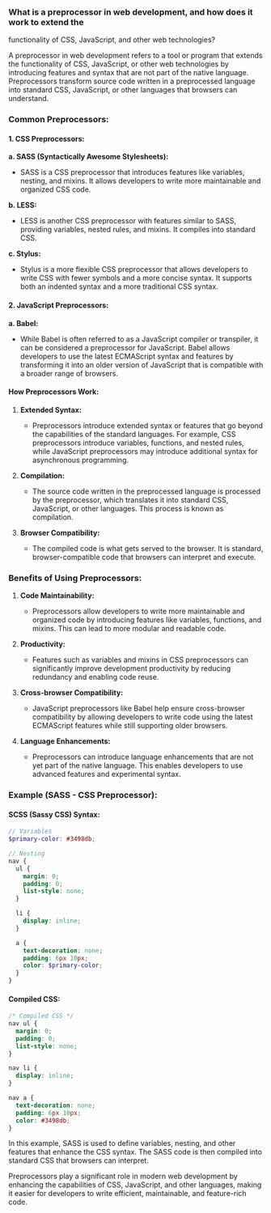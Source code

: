 ### What is a preprocessor in web development, and how does it work to extend the

functionality of CSS, JavaScript, and other web technologies?

A preprocessor in web development refers to a tool or program that extends the functionality of CSS, JavaScript, or other web technologies by introducing features and syntax that are not part of the native language. Preprocessors transform source code written in a preprocessed language into standard CSS, JavaScript, or other languages that browsers can understand.

### Common Preprocessors:

#### 1. **CSS Preprocessors:**

**a. SASS (Syntactically Awesome Stylesheets):**

- SASS is a CSS preprocessor that introduces features like variables, nesting, and mixins. It allows developers to write more maintainable and organized CSS code.

**b. LESS:**

- LESS is another CSS preprocessor with features similar to SASS, providing variables, nested rules, and mixins. It compiles into standard CSS.

**c. Stylus:**

- Stylus is a more flexible CSS preprocessor that allows developers to write CSS with fewer symbols and a more concise syntax. It supports both an indented syntax and a more traditional CSS syntax.

#### 2. **JavaScript Preprocessors:**

**a. Babel:**

- While Babel is often referred to as a JavaScript compiler or transpiler, it can be considered a preprocessor for JavaScript. Babel allows developers to use the latest ECMAScript syntax and features by transforming it into an older version of JavaScript that is compatible with a broader range of browsers.

#### How Preprocessors Work:

1. **Extended Syntax:**

   - Preprocessors introduce extended syntax or features that go beyond the capabilities of the standard languages. For example, CSS preprocessors introduce variables, functions, and nested rules, while JavaScript preprocessors may introduce additional syntax for asynchronous programming.

2. **Compilation:**

   - The source code written in the preprocessed language is processed by the preprocessor, which translates it into standard CSS, JavaScript, or other languages. This process is known as compilation.

3. **Browser Compatibility:**
   - The compiled code is what gets served to the browser. It is standard, browser-compatible code that browsers can interpret and execute.

### Benefits of Using Preprocessors:

1. **Code Maintainability:**

   - Preprocessors allow developers to write more maintainable and organized code by introducing features like variables, functions, and mixins. This can lead to more modular and readable code.

2. **Productivity:**

   - Features such as variables and mixins in CSS preprocessors can significantly improve development productivity by reducing redundancy and enabling code reuse.

3. **Cross-browser Compatibility:**

   - JavaScript preprocessors like Babel help ensure cross-browser compatibility by allowing developers to write code using the latest ECMAScript features while still supporting older browsers.

4. **Language Enhancements:**
   - Preprocessors can introduce language enhancements that are not yet part of the native language. This enables developers to use advanced features and experimental syntax.

### Example (SASS - CSS Preprocessor):

#### SCSS (Sassy CSS) Syntax:

```scss
// Variables
$primary-color: #3498db;

// Nesting
nav {
  ul {
    margin: 0;
    padding: 0;
    list-style: none;
  }

  li {
    display: inline;
  }

  a {
    text-decoration: none;
    padding: 6px 10px;
    color: $primary-color;
  }
}
```

#### Compiled CSS:

```css
/* Compiled CSS */
nav ul {
  margin: 0;
  padding: 0;
  list-style: none;
}

nav li {
  display: inline;
}

nav a {
  text-decoration: none;
  padding: 6px 10px;
  color: #3498db;
}
```

In this example, SASS is used to define variables, nesting, and other features that enhance the CSS syntax. The SASS code is then compiled into standard CSS that browsers can interpret.

Preprocessors play a significant role in modern web development by enhancing the capabilities of CSS, JavaScript, and other languages, making it easier for developers to write efficient, maintainable, and feature-rich code.
